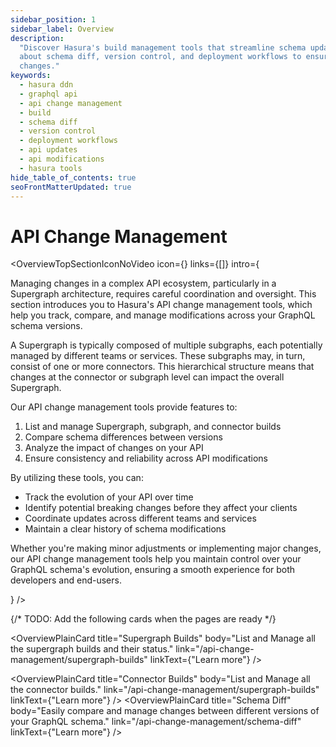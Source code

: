 ```yaml
---
sidebar_position: 1
sidebar_label: Overview
description:
  "Discover Hasura's build management tools that streamline schema updates and modifications for your GraphQL API. Learn
  about schema diff, version control, and deployment workflows to ensure consistency and reliability in your API
  changes."
keywords:
  - hasura ddn
  - graphql api
  - api change management
  - build
  - schema diff
  - version control
  - deployment workflows
  - api updates
  - api modifications
  - hasura tools
hide_table_of_contents: true
seoFrontMatterUpdated: true
---
```



# API Change Management

<OverviewTopSectionIconNoVideo
  icon={<Icon />}
  links={[]}
  intro={
    <div>

<p>
  Managing changes in a complex API ecosystem, particularly in a Supergraph architecture, requires careful coordination
  and oversight. This section introduces you to Hasura's API change management tools, which help you track, compare, and
  manage modifications across your GraphQL schema versions.
</p>

<p>
  A Supergraph is typically composed of multiple subgraphs, each potentially managed by different teams or services.
  These subgraphs may, in turn, consist of one or more connectors. This hierarchical structure means that changes at the
  connector or subgraph level can impact the overall Supergraph.
</p>

<p>Our API change management tools provide features to:</p>

<ol>
  <li>List and manage Supergraph, subgraph, and connector builds</li>
  <li>Compare schema differences between versions</li>
  <li>Analyze the impact of changes on your API</li>
  <li>Ensure consistency and reliability across API modifications</li>
</ol>

<p>By utilizing these tools, you can:</p>

<ul>
  <li>Track the evolution of your API over time</li>
  <li>Identify potential breaking changes before they affect your clients</li>
  <li>Coordinate updates across different teams and services</li>
  <li>Maintain a clear history of schema modifications</li>
</ul>

<p>Whether you're making minor adjustments or implementing major changes, our API change management tools help you maintain control over your GraphQL schema's evolution, ensuring a smooth experience for both developers and end-users.</p>
    </div>

} />

<div className="overview-gallery card-wrapper">

{/* TODO: Add the following cards when the pages are ready */}

<OverviewPlainCard
  title="Supergraph Builds"
  body="List and Manage all the supergraph builds and their status."
  link="/api-change-management/supergraph-builds"
  linkText={"Learn more"}
/>

<OverviewPlainCard
  title="Connector Builds"
  body="List and Manage all the connector builds."
  link="/api-change-management/supergraph-builds"
  linkText={"Learn more"}
/>
<OverviewPlainCard
  title="Schema Diff"
  body="Easily compare and manage changes between different versions of your GraphQL schema."
  link="/api-change-management/schema-diff"
  linkText={"Learn more"}
/>

</div>
